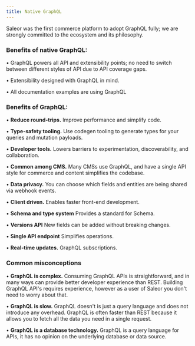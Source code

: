 ```yaml
---
title: Native GraphQL
---
```


Saleor was the first commerce platform to adopt GraphQL fully; we are strongly committed to the ecosystem and its philosophy.

### Benefits of native GraphQL:

• GraphQL powers all API and extensibility points; no need to switch between different styles of API due to API coverage gaps.

• Extensibility designed with GraphQL in mind.

• All documentation examples are using GraphQL

### Benefits of GraphQL:

• **Reduce round-trips.** Improve performance and simplify code.

• **Type-safety tooling.** Use codegen tooling to generate types for your queries and mutation payloads.

• **Developer tools.** Lowers barriers to experimentation, discoverability, and collaboration.

• **Common among CMS.** Many CMSs use GraphQL, and have a single API style for commerce and content simplifies the codebase.

• **Data privacy.** You can choose which fields and entities are being shared via webhook events.

• **Client driven.** Enables faster front-end development.

• **Schema and type system** Provides a standard for Schema.

• **Versions API** New fields can be added without breaking changes.

• **Single API endpoint** Simplifies operations.

• **Real-time updates.** GraphQL subscriptions.

### Common misconceptions

• **GraphQL is complex.** Consuming GraphQL APIs is straightforward, and in many ways can provide better developer experience than REST. Building GraphQL API's requires experience, however as a user of Saleor you don't need to worry about that.

• **GraphQL is slow.** GraphQL doesn't is just a query language and does not introduce any overhead. GraphQL is often faster than REST because it allows you to fetch all the data you need in a single request.

• **GraphQL is a database technology.** GraphQL is a query language for APIs, it has no opinion on the underlying database or data source.
